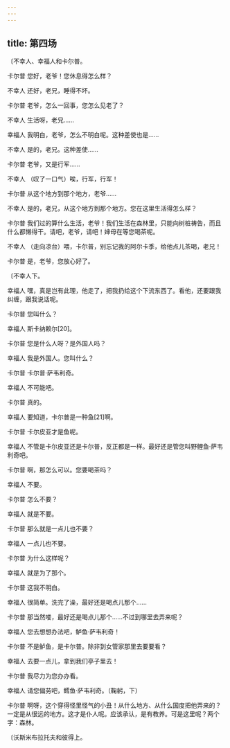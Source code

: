 ```yaml
---
---
---
```

title: 第四场
---




〔不幸人、幸福人和卡尔普。





卡尔普 您好，老爷！您休息得怎么样？

不幸人 还好，老兄，睡得不坏。

卡尔普 老爷，怎么一回事，您怎么见老了？

不幸人 生活呀，老兄……

幸福人 我明白，老爷，怎么不明白呢。这种差使也是……

不幸人 是的，老兄。这种差使……

卡尔普 老爷，又是行军……

不幸人 （叹了一口气）唉，行军，行军！

卡尔普 从这个地方到那个地方，老爷……

不幸人 是的，老兄，从这个地方到那个地方。您在这里生活得怎么样？

卡尔普 我们过的算什么生活，老爷！我们生活在森林里，只能向树桩祷告，而且什么都懒得干。请吧，老爷，请吧！婶母在等您喝茶呢。

不幸人 （走向凉台）喂，卡尔普，别忘记我的阿尔卡季，给他点儿茶喝，老兄！

卡尔普 是，老爷，您放心好了。

〔不幸人下。

幸福人 嘿，真是岂有此理，他走了，把我扔给这个下流东西了。看他，还要跟我纠缠，跟我说话呢。

卡尔普 您叫什么？

幸福人 斯卡纳赖尔[20]。

卡尔普 您是什么人呀？是外国人吗？

幸福人 我是外国人。您叫什么？

卡尔普 卡尔普·萨韦利奇。

幸福人 不可能吧。

卡尔普 真的。

幸福人 要知道，卡尔普是一种鱼[21]啊。

卡尔普 卡尔皮亚才是鱼呢。

幸福人 不管是卡尔皮亚还是卡尔普，反正都是一样。最好还是管您叫野鲤鱼·萨韦利奇吧。

卡尔普 啊，那怎么可以。您要喝茶吗？

幸福人 不要。

卡尔普 怎么不要？

幸福人 就是不要。

卡尔普 那么就是一点儿也不要？

幸福人 一点儿也不要。

卡尔普 为什么这样呢？

幸福人 就是为了那个。

卡尔普 这我不明白。

幸福人 很简单。洗完了澡，最好还是喝点儿那个……

卡尔普 那当然喽，最好还是喝点儿那个……不过到哪里去弄来呢？

幸福人 您去想想办法吧，鲈鱼·萨韦利奇！

卡尔普 不是鲈鱼，是卡尔普。除非到女管家那里去要要看？

幸福人 去要一点儿，拿到我们亭子里去！

卡尔普 我尽力为您办办看。

幸福人 请您偏劳吧，鳕鱼·萨韦利奇。（鞠躬，下）

卡尔普 啊呀，这个穿得怪里怪气的小丑！从什么地方、从什么国度把他弄来的？一定是从很远的地方。这才是仆人呢。应该承认，是有教养。可是这里呢？两个字：森林。

〔沃斯米布拉托夫和彼得上。